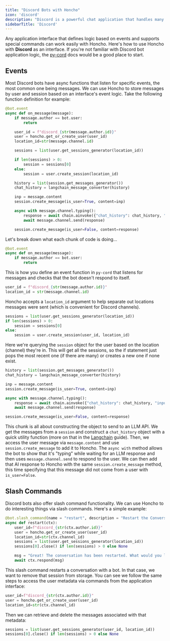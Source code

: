```yaml
---
title: "Discord Bots with Honcho"
icon: 'discord'
description: "Discord is a powerful chat application that handles many UI complications"
sidebarTitle: 'Discord'
---
```


Any application interface that defines logic based on events and supports special commands can work easily with Honcho. Here's how to use Honcho with **Discord** as an interface. If you're not familiar with Discord bot application logic, the [py-cord](https://pycord.dev/) docs would be a good place to start. 

## Events

Most Discord bots have async functions that listen for specific events, the most common one being messages. We can use Honcho to store messages by user and session based on an interface's event logic. Take the following function definition for example:
```python
@bot.event
async def on_message(message):
    if message.author == bot.user:
        return

    user_id = f"discord_{str(message.author.id)}"
    user = honcho.get_or_create_user(user_id)
    location_id=str(message.channel.id)

    sessions = list(user.get_sessions_generator(location_id))

    if len(sessions) > 0:
        session = sessions[0]
    else:
        session = user.create_session(location_id)

    history = list(session.get_messages_generator())
    chat_history = langchain_message_converter(history)

    inp = message.content
    session.create_message(is_user=True, content=inp)

    async with message.channel.typing():
        response = await chain.ainvoke({"chat_history": chat_history, "input": inp})
        await message.channel.send(response)

    session.create_message(is_user=False, content=response)
```

Let's break down what each chunk of code is doing...
```python
@bot.event
async def on_message(message):
    if message.author == bot.user:
        return
```

This is how you define an event function in `py-cord` that listens for messages and checks that the bot doesn't respond to itself.

```python
user_id = f"discord_{str(message.author.id)}"
location_id = str(message.channel.id)
```

Honcho accepts a `location_id` argument to help separate out locations messages were sent (which is convenient for Discord channels).  

```python
sessions = list(user.get_sessions_generator(location_id))
if len(sessions) > 0:
    session = sessions[0]
else:
    session = user.create_session(user_id, location_id)
```

Here we're querying the `session` object for the user based on the location (channel) they're in. This will get all the sessions, so the if statement just pops the most recent one (if there are many) or creates a new one if none exist.

```python
history = list(session.get_messages_generator())
chat_history = langchain_message_converter(history)

inp = message.content
session.create_message(is_user=True, content=inp)

async with message.channel.typing():
    response = await chain.ainvoke({"chat_history": chat_history, "input": inp})
    await message.channel.send(response)

session.create_message(is_user=False, content=response)
```

This chunk is all about constructing the object to send to an LLM API. We get the messages from a `session` and construct a `chat_history` object with a quick utility function (more on that in the [Langchain](../llm-frameworks/langchain) guide). Then, we access the user message via `message.content` and use `session.create_message` to add it to Honcho. The `async with` method allows the bot to show that it's "typing" while waiting for an LLM response and then uses `message.channel.send` to respond to the user. We can then add that AI response to Honcho with the same `session.create_message` method, this time specifying that this message did not come from a user with `is_user=False`.

## Slash Commands

Discord bots also offer slash command functionality. We can use Honcho to do interesting things via slash commands. Here's a simple example:

```python
@bot.slash_command(name = "restart", description = "Restart the Conversation")
async def restart(ctx):
    user_id=f"discord_{str(ctx.author.id)}"
    user = honcho.get_or_create_user(user_id)
    location_id=str(ctx.channel_id)
    sessions = list(user.get_sessions_generator(location_id))
    sessions[0].close() if len(sessions) > 0 else None

    msg = "Great! The conversation has been restarted. What would you like to talk about?"
    await ctx.respond(msg)
```

This slash command restarts a conversation with a bot. In that case, we want to remove that session from storage. You can see we follow the same steps to access the user metadata via commands from the application interface:
```python
user_id=f"discord_{str(ctx.author.id)}"
user = honcho.get_or_create_user(user_id)
location_id=str(ctx.channel_id)
```
Then we can retrieve and delete the messages associated with that metadata:
```python
sessions = list(user.get_sessions_generator(user_id, location_id))
sessions[0].close() if len(sessions) > 0 else None
```
